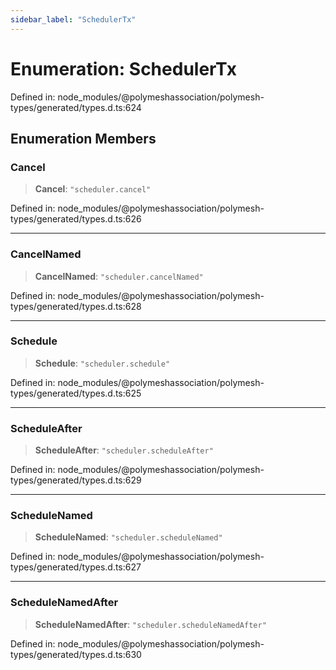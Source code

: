 ```yaml
---
sidebar_label: "SchedulerTx"
---
```


# Enumeration: SchedulerTx

Defined in: node\_modules/@polymeshassociation/polymesh-types/generated/types.d.ts:624

## Enumeration Members

### Cancel

> **Cancel**: `"scheduler.cancel"`

Defined in: node\_modules/@polymeshassociation/polymesh-types/generated/types.d.ts:626

***

### CancelNamed

> **CancelNamed**: `"scheduler.cancelNamed"`

Defined in: node\_modules/@polymeshassociation/polymesh-types/generated/types.d.ts:628

***

### Schedule

> **Schedule**: `"scheduler.schedule"`

Defined in: node\_modules/@polymeshassociation/polymesh-types/generated/types.d.ts:625

***

### ScheduleAfter

> **ScheduleAfter**: `"scheduler.scheduleAfter"`

Defined in: node\_modules/@polymeshassociation/polymesh-types/generated/types.d.ts:629

***

### ScheduleNamed

> **ScheduleNamed**: `"scheduler.scheduleNamed"`

Defined in: node\_modules/@polymeshassociation/polymesh-types/generated/types.d.ts:627

***

### ScheduleNamedAfter

> **ScheduleNamedAfter**: `"scheduler.scheduleNamedAfter"`

Defined in: node\_modules/@polymeshassociation/polymesh-types/generated/types.d.ts:630
